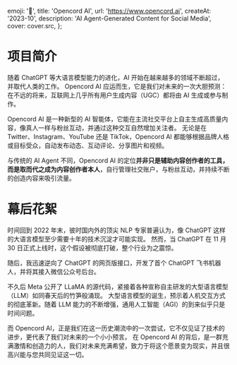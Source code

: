 
  emoji: '🐙',
  title: 'Opencord AI',
  url: 'https://www.opencord.ai',
  createAt: '2023-10',
  description: 'AI Agent-Generated Content for Social Media',
  cover: cover.src,
};

# 项目简介

随着 ChatGPT 等大语言模型能力的进化，AI 开始在越来越多的领域不断超过，并取代人类的工作。
Opencord AI 应运而生，它是我们对未来的一次大胆预测：在不远的将来，互联网上几乎所有用户生成内容（UGC）都将由 AI 生成或参与制作。

Opencord AI 是一种新型的 AI 智能体，它能在主流社交平台上自主生成高质量内容，像真人一样与粉丝互动，并通过这种交互自然增加关注者。
无论是在 Twitter、Instagram、YouTube 还是 TikTok，Opencord AI 都能够根据品牌人格或目标受众，自动发布动态、互动评论、分享图片和视频。

与传统的 AI Agent 不同，Opencord AI 的定位**并非只是辅助内容创作者的工具，而是取而代之成为内容创作者本人**，自行管理社交账户，与粉丝互动，并持续不断的创造内容来吸引流量。


<BannerImage src={postContent.src} />

# 幕后花絮

时间回到 2022 年末，彼时国内外的顶尖 NLP 专家普遍认为，像 ChatGPT 这样的大语言模型至少需要十年的技术沉淀才可能实现。
然而，当 ChatGPT 在 11 月 30 日正式上线时，这个假设被彻底打破，整个行业为之震惊。


<BaseImage src={chatgptRelease.src} alt="2022年12月1日，关注到 ChatGPT" />


<BaseImage src={firstChat.src} alt="2022年12月5日，我问 ChatGPT 的第一个问题" />

随后，我迅速逆向了 ChatGPT 的网页版接口，开发了首个 ChatGPT 飞书机器人，并将其接入微信公众号后台。


<BaseImage
  src={chatApi.src}
  alt="2022年12月5日，完成 ChatGPT 网页版接口逆向工作"
/>


<BaseImage
  src={feishuCommit.src}
  alt="2022年12月11日，开始开发飞书 ChatGPT 机器人"
/>


<BaseImage src={feishuBot.src} alt="飞书 ChatGPT 机器人开发完毕" />


<BaseImage src={wechatGpt.src} alt="接入 ChatGPT 到个人微信公众号" />

不久后 Meta 公开了 LLaMA 的源代码，紧接着各种宣称自主研发的大型语言模型（LLM）如同春天后的竹笋般涌现。
大型语言模型的诞生，预示着人机交互方式的彻底革新。随着 LLM 能力的不断增强，通用人工智能（AGI）的到来似乎只是时间问题。


<BaseImage src={llms.src} alt="LLMs 发展历史" />

而 Opencord AI，正是我们在这一历史潮流中的一次尝试，它不仅见证了技术的进步，更代表了我们对未来的一个小小预言。
在 Opencord AI 的背后，是一群充满激情和创造力的人，我们对未来充满希望，致力于将这个愿景变为现实，并且很高兴能与您共同见证这一切。


<BaseImage src={logo.src} />
